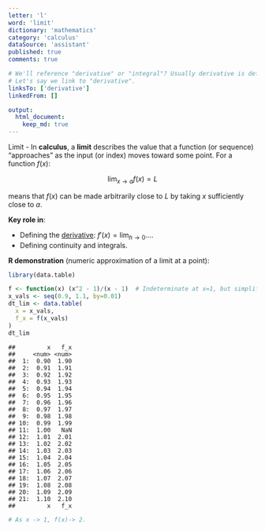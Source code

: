 ```yaml
---
letter: 'l'
word: 'limit'
dictionary: 'mathematics'
category: 'calculus'
dataSource: 'assistant'
published: true
comments: true

# We'll reference "derivative" or "integral"? Usually derivative is defined by a limit.
# Let's say we link to "derivative".
linksTo: ['derivative']
linkedFrom: []

output:
  html_document:
    keep_md: true
---
```




<a id="limit">Limit</a> - In **calculus**, a **limit** describes the value that a function (or sequence) “approaches” as the input (or index) moves toward some point. For a function $f(x)$:

$$
\lim_{x \to a} f(x) = L
$$

means that $f(x)$ can be made arbitrarily close to $L$ by taking $x$ sufficiently close to $a$.

**Key role in**:
- Defining the [derivative](#derivative): $f'(x) = \lim_{h \to 0} \dots$.
- Defining continuity and integrals.

**R demonstration** (numeric approximation of a limit at a point):


``` r
library(data.table)

f <- function(x) (x^2 - 1)/(x - 1)  # Indeterminate at x=1, but simplifies to x+1
x_vals <- seq(0.9, 1.1, by=0.01)
dt_lim <- data.table(
  x = x_vals,
  f_x = f(x_vals)
)
dt_lim
```

```
##         x   f_x
##     <num> <num>
##  1:  0.90  1.90
##  2:  0.91  1.91
##  3:  0.92  1.92
##  4:  0.93  1.93
##  5:  0.94  1.94
##  6:  0.95  1.95
##  7:  0.96  1.96
##  8:  0.97  1.97
##  9:  0.98  1.98
## 10:  0.99  1.99
## 11:  1.00   NaN
## 12:  1.01  2.01
## 13:  1.02  2.02
## 14:  1.03  2.03
## 15:  1.04  2.04
## 16:  1.05  2.05
## 17:  1.06  2.06
## 18:  1.07  2.07
## 19:  1.08  2.08
## 20:  1.09  2.09
## 21:  1.10  2.10
##         x   f_x
```

``` r
# As x -> 1, f(x)-> 2. 
```
